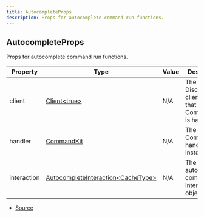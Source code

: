 ```yaml
---
title: AutocompleteProps
description: Props for autocomplete command run functions.
---
```


## AutocompleteProps

Props for autocomplete command run functions.

| Property    | Type                                                                                                                      | Value | Description                                               |
| ----------- | ------------------------------------------------------------------------------------------------------------------------- | ----- | --------------------------------------------------------- |
| client      | [Client\<true>](https://discord.js.org/docs/packages/discord.js/main/Client:Class)                                        | N/A   | The Discord.js client object that CommandKit is handling. |
| handler     | [CommandKit](/docs/classes/CommandKit)                                                                                    | N/A   | The current CommandKit handler instance.                  |
| interaction | [AutocompleteInteraction\<CacheType>](https://discord.js.org/docs/packages/discord.js/main/AutocompleteInteraction:Class) | N/A   | The current autocomplete command interaction object.      |

- [Source](https://github.com/underctrl-io/commandkit/blob/7e608cc8c859522925eced5a54de0a18e9cbc1e9/packages/commandkit/src/types.ts#L137)
